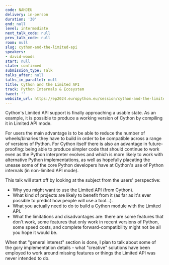 ```yaml
---
code: NAHJEU
delivery: in-person
duration: '30'
end: null
level: intermediate
next_talk_code: null
prev_talk_code: null
room: null
slug: cython-and-the-limited-api
speakers:
- david-woods
start: null
state: confirmed
submission_type: Talk
talks_after: null
talks_in_parallel: null
title: Cython and the Limited API
track: Python Internals & Ecosystem
tweet: ''
website_url: https://ep2024.europython.eu/session/cython-and-the-limited-api
---
```


Cython's Limited API support is finally approaching a usable state. As an example, it is possible to produce a working version of Cython by compiling it in Limited API mode.

For users the main advantage is to be able to reduce the number of wheels/binaries they have to build in order to be compatible across a range of versions of Python. For Cython itself there is also an advantage in future-proofing: being able to produce simpler code that should continue to work even as the Python interpreter evolves and which is more likely to work with alternative Python implementations, as well as hopefully placating the unease some of the core Python developers have at Cython's use of Python internals (in non-limited API mode).

This talk will start off by looking at the subject from the users' perspective:
* Why you might want to use the Limited API (from Cython).
* What kind of projects are likely to benefit from it (as far as it's ever possible to predict how people will use a tool...).
* What you actually need to do to build a Cython module with the Limited API.
* What the limitations and disadvantages are: there are some features that don't work, some features that only work in recent versions of Python, some speed costs, and complete forward-compatibility might not be all you hope it would be.

When that "general interest" section is done, I plan to talk about some of the gory implementation details - what "creative" solutions have been employed to work around missing features or things the Limited API was never intended to do.
